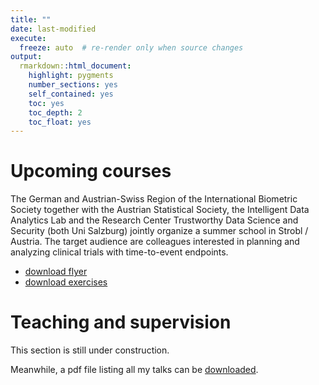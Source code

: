 ```yaml
---
title: ""
date: last-modified
execute:   
  freeze: auto  # re-render only when source changes
output: 
  rmarkdown::html_document:
    highlight: pygments
    number_sections: yes
    self_contained: yes
    toc: yes
    toc_depth: 2
    toc_float: yes
---
```


# Upcoming courses

The German and Austrian-Swiss Region of the International Biometric Society together with the Austrian Statistical Society, the Intelligent Data Analytics Lab and the Research Center Trustworthy Data Science and Security (both Uni Salzburg) jointly organize a summer school in Strobl / Austria. The target audience are colleagues interested in planning and analyzing clinical trials with time-to-event endpoints.

- [download flyer](files/courses/20240629_Wolfgangsee.pdf)
- [download exercises](files/courses/T2E_clinTrials_Exercises.qmd)


# Teaching and supervision

This section is still under construction.

Meanwhile, a pdf file listing all my talks can be [downloaded](files/04_Kaspar_Rufibach_teaching.pdf).

